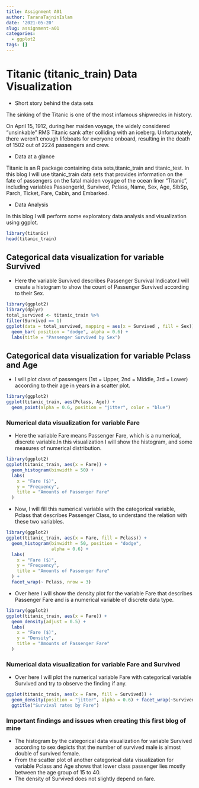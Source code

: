 ```yaml
---
title: Assignment A01
author: TaranaTajninIslam
date: '2021-05-20'
slug: assignment-a01
categories:
  - ggplot2
tags: []
---
```

# Titanic (titanic_train) Data Visualization
* Short story behind the data sets

The sinking of the Titanic is one of the most infamous shipwrecks in history.

On April 15, 1912, during her maiden voyage, the widely considered “unsinkable” RMS Titanic sank after colliding with an iceberg. Unfortunately, there weren’t enough lifeboats for everyone onboard, resulting in the death of 1502 out of 2224 passengers and crew.

* Data at a glance

Titanic is an R package containing data sets,titanic_train and titanic_test. In this blog I will use titanic_train data sets that provides information on the fate of passengers on the fatal maiden voyage of the ocean liner "Titanic", including variables PassengerId, Survived, Pclass, Name, Sex, Age, SibSp, Parch, Ticket, Fare, Cabin, and Embarked.

* Data Analysis

In this blog I will perform some exploratory data analysis and visualization using ggplot. 
```r
library(titanic)
head(titanic_train)
```
## Categorical data visualization for variable Survived
* Here the variable Survived describes Passenger Survival Indicator.I will create a histogram to show the count of Passenger Survived according to their Sex.
```r
library(ggplot2)
library(dplyr)
total_survived <- titanic_train %>%
filter(Survived == 1)
ggplot(data = total_survived, mapping = aes(x = Survived , fill = Sex)) +
  geom_bar( position = "dodge", alpha = 0.6) +
  labs(title = "Passenger Survived by Sex")
```
## Categorical data visualization for variable Pclass and Age
* I will plot class of passengers (1st = Upper, 2nd = Middle, 3rd = Lower) according to their age in years in a scatter plot.
```r
library(ggplot2)
ggplot(titanic_train, aes(Pclass, Age)) +
  geom_point(alpha = 0.6, position = "jitter", color = "blue")
```
### Numerical data visualization for variable Fare
* Here the variable Fare means Passenger Fare, which is a numerical, discrete variable.In this visualization I will show the histogram, and some measures of numerical distribution.   
```r
library(ggplot2)
ggplot(titanic_train, aes(x = Fare)) +
  geom_histogram(binwidth = 50) +
  labs(
    x = "Fare ($)",
    y = "Frequency",
    title = "Amounts of Passenger Fare"
  )
```
* Now, I will fill this numerical variable with the categorical variable, Pclass
that describes Passenger Class, to understand the relation with these two variables.
```r
library(ggplot2)
ggplot(titanic_train, aes(x = Fare, fill = Pclass)) +
  geom_histogram(binwidth = 50, position = "dodge", 
                 alpha = 0.6) +
  labs(
    x = "Fare ($)",
    y = "Frequency",
    title = "Amounts of Passenger Fare"
  ) +
  facet_wrap(~ Pclass, nrow = 3)
```
* Over here I will show the density plot for the variable Fare that describes Passenger Fare and is a numerical variable of discrete data type. 
```r
library(ggplot2)
ggplot(titanic_train, aes(x = Fare)) +
  geom_density(adjust = 0.5) +
  labs(
    x = "Fare ($)",
    y = "Density",
    title = "Amounts of Passenger Fare"
  )
```
### Numerical data visualization for variable Fare and Survived
* Over here I will plot the numerical variable Fare with categorical variable Survived and try to observe the finding if any.
```r
ggplot(titanic_train, aes(x = Fare, fill = Survived)) +
  geom_density(position = "jitter", alpha = 0.6) + facet_wrap(~Survived, nrow = 2) +
  ggtitle("Survival rates by Fare")
```
### Important findings and issues when creating this first blog of mine

* The histogram by the categorical data visualization for variable Survived according to sex depicts that the number of survived male is almost double of survived female.
* From the scatter plot of another categorical data visualization for variable Pclass and Age shows that lower class passenger lies mostly between the age group of 15 to 40. 
* The density of Survived does not slightly depend on fare.  
